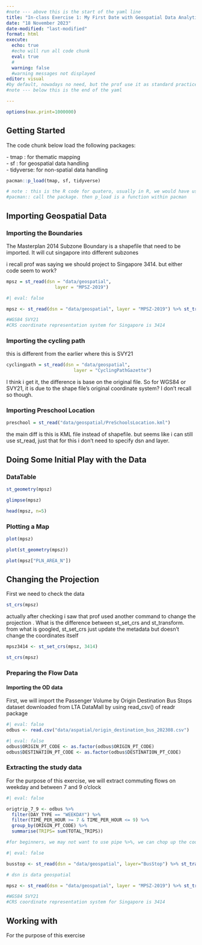```yaml
---
#note --- above this is the start of the yaml line
title: "In-class Exercise 1: My First Date with Geospatial Data Analytics"
date: "18 November 2023"
date-modified: "last-modified"
format: html
execute: 
  echo: true
  #echo will run all code chunk
  eval: true
  #
  warning: false
  #warning messages not displayed
editor: visual
#by default, nowadays no need, but the prof use it as standard practice
#note --- below this is the end of the yaml

---
```

```r
options(max.print=1000000)
```

## Getting Started

The code chunk below load the following packages:

\- tmap : for thematic mapping\
- sf : for geospatial data handling\
- tidyverse: for non-spatial data handling

```r
pacman::p_load(tmap, sf, tidyverse)

# note : this is the R code for quatero, usually in R, we would have use library(tamp) etc
#pacman:: call the package. then p_load is a function within pacman
```

## Importing Geospatial Data

### Importing the Boundaries
The Masterplan 2014 Subzone Boundary is a shapefile that need to be imported. It will cut singapore into different subzones

i recall prof was saying we should project to Singapore 3414. but either code seem to work?

```r
mpsz = st_read(dsn = "data/geospatial", 
                  layer = "MPSZ-2019")
```

```r
#| eval: false

mpsz <- st_read(dsn = "data/geospatial", layer = "MPSZ-2019") %>% st_transform(crs = 3414)

#WGS84 SVY21
#CRS coordinate representation system for Singapore is 3414
```
### Importing the cycling path

this is different from the earlier where this is SVY21

```r
cyclingpath = st_read(dsn = "data/geospatial", 
                         layer = "CyclingPathGazette")
```
I think i get it, the difference is base on the original file. So for WGS84 or SVY21, it is due to the shape file's original coordinate system? I don't recall so though.

### Importing Preschool Location

```r
preschool = st_read("data/geospatial/PreSchoolsLocation.kml")
```

the main diff is this is KML file instead of shapefile. but seems like i can still use st_read, just that for this i don't need to specify dsn and layer.

## Doing Some Initial Play with the Data

### DataTable
```r
st_geometry(mpsz)
```

```r
glimpse(mpsz)
```

```r
head(mpsz, n=5)
```

### Plotting a Map

```r
plot(mpsz)
```

```r
plot(st_geometry(mpsz))
```

```r
plot(mpsz["PLN_AREA_N"])
```

## Changing the Projection

First we need to check the data
```r
st_crs(mpsz)
```

actually after checking i saw that prof used another command to change the projection . What is the difference between st_set_crs and st_transform. from what is googled, st_set_crs just update the metadata but doesn't change the coordinates itself

```r
mpsz3414 <- st_set_crs(mpsz, 3414)
```

```r
st_crs(mpsz)
```



### Preparing the Flow Data

#### Importing the OD data

First, we will import the Passenger Volume by Origin Destination Bus Stops dataset downloaded from LTA DataMall by using read_csv() of readr package

```r
#| eval: false
odbus <- read.csv("data/aspatial/origin_destination_bus_202308.csv")
```

```r
#| eval: false
odbus$ORIGIN_PT_CODE <- as.factor(odbus$ORIGIN_PT_CODE)
odbus$DESTINATION_PT_CODE <- as.factor(odbus$DESTINATION_PT_CODE)
```

### Extracting the study data

For the purpose of this exercise, we will extract commuting flows on weekday and between 7 and 9 o'clock

```r
#| eval: false

origtrip_7_9 <- odbus %>%
  filter(DAY_TYPE == "WEEKDAY") %>%
  filter(TIME_PER_HOUR >= 7 & TIME_PER_HOUR <= 9) %>%
  group_by(ORIGIN_PT_CODE) %>%
  summarise(TRIPS= sum(TOTAL_TRIPS))

#for beginners, we may not want to use pipe %>%, we can chop up the code into individual blocks, to understand the output step by step

```

```r
#| eval: false

busstop <- st_read(dsn = "data/geospatial", layer="BusStop") %>% st_transform(crs = 3414)

# dsn is data geospatial

mpsz <- st_read(dsn = "data/geospatial", layer = "MPSZ-2019") %>% st_transform(crs = 3414)

#WGS84 SVY21
#CRS coordinate representation system for Singapore is 3414
```

## Working with

For the purpose of this exercise
